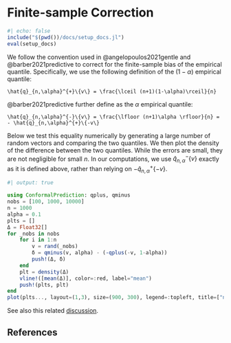 # Finite-sample Correction

```julia
#| echo: false
include("$(pwd())/docs/setup_docs.jl")
eval(setup_docs)
```

We follow the convention used in @angelopoulos2021gentle and @barber2021predictive to correct for the finite-sample bias of the empirical quantile. Specifically, we use the following definition of the $(1-\alpha)$ empirical quantile:

```math
\hat{q}_{n,\alpha}^{+}\{v\} = \frac{\lceil (n+1)(1-\alpha)\rceil}{n}
```

@barber2021predictive further define as the $\alpha$ empirical quantile:

```math
\hat{q}_{n,\alpha}^{-}\{v\} = \frac{\lfloor (n+1)\alpha \rfloor}{n} = - \hat{q}_{n,\alpha}^{+}\{-v\}
```

Below we test this equality numerically by generating a large number of random vectors and comparing the two quantiles. We then plot the density of the difference between the two quantiles. While the errors are small, they are not negligible for small $n$. In our computations, we use $\hat{q}_{n,\alpha}^{-}\{v\}$ exactly as it is defined above, rather than relying on $- \hat{q}_{n,\alpha}^{+}\{-v\}$.

```julia
#| output: true

using ConformalPrediction: qplus, qminus
nobs = [100, 1000, 10000]
n = 1000
alpha = 0.1
plts = []
Δ = Float32[]
for _nobs in nobs
    for i in 1:n
        v = rand(_nobs)
        δ = qminus(v, alpha) - (-qplus(-v, 1-alpha))
        push!(Δ, δ)
    end
    plt = density(Δ)
    vline!([mean(Δ)], color=:red, label="mean")
    push!(plts, plt)
end
plot(plts..., layout=(1,3), size=(900, 300), legend=:topleft, title=["nobs = 100" "nobs = 1000" "nobs = 10000"])
```

See also this related [discussion](https://github.com/JuliaTrustworthyAI/ConformalPrediction.jl/discussions/17).

## References